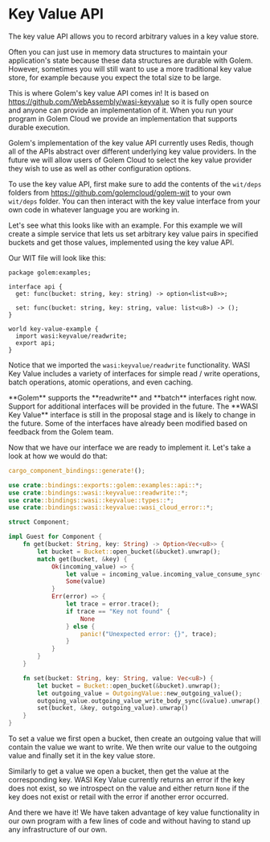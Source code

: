 
# Key Value API

The key value API allows you to record arbitrary values in a key value store.

Often you can just use in memory data structures to maintain your application's state because these data structures are durable with Golem. However, sometimes you will still want to use a more traditional key value store, for example because you expect the total size to be large.

This is where Golem's key value API comes in! It is based on https://github.com/WebAssembly/wasi-keyvalue so it is fully open source and anyone can provide an implementation of it. When you run your program in Golem Cloud we provide an implementation that supports durable execution.

Golem's implementation of the key value API currently uses Redis, though all of the APIs abstract over different underlying key value providers. In the future we will allow users of Golem Cloud to select the key value provider they wish to use as well as other configuration options.

To use the key value API, first make sure to add the contents of the `wit/deps` folders from https://github.com/golemcloud/golem-wit to your own `wit/deps` folder. You can then interact with the key value interface from your own code in whatever language you are working in.

Let's see what this looks like with an example. For this example we will create a simple service that lets us set arbitrary key value pairs in specified buckets and get those values, implemented using the key value API.

Our WIT file will look like this:

```
package golem:examples;

interface api {
  get: func(bucket: string, key: string) -> option<list<u8>>;

  set: func(bucket: string, key: string, value: list<u8>) -> ();
}

world key-value-example {
  import wasi:keyvalue/readwrite;
  export api;
}
```

Notice that we imported the `wasi:keyvalue/readwrite` functionality. WASI Key Value includes a variety of interfaces for simple read / write operations, batch operations, atomic operations, and even caching.

<Callout>
  **Golem** supports the **readwrite** and **batch** interfaces right now. Support for additional
  interfaces will be provided in the future.
</Callout>

<Callout>
  The **WASI Key Value** interface is still in the proposal stage and is likely to change in the
  future. Some of the interfaces have already been modified based on feedback from the Golem team.
</Callout>

Now that we have our interface we are ready to implement it. Let's take a look at how we would do that:

```rust
cargo_component_bindings::generate!();

use crate::bindings::exports::golem::examples::api::*;
use crate::bindings::wasi::keyvalue::readwrite::*;
use crate::bindings::wasi::keyvalue::types::*;
use crate::bindings::wasi::keyvalue::wasi_cloud_error::*;

struct Component;

impl Guest for Component {
    fn get(bucket: String, key: String) -> Option<Vec<u8>> {
        let bucket = Bucket::open_bucket(&bucket).unwrap();
        match get(bucket, &key) {
            Ok(incoming_value) => {
                let value = incoming_value.incoming_value_consume_sync().unwrap();
                Some(value)
            }
            Err(error) => {
                let trace = error.trace();
                if trace == "Key not found" {
                    None
                } else {
                    panic!("Unexpected error: {}", trace);
                }
            }
        }
    }

    fn set(bucket: String, key: String, value: Vec<u8>) {
        let bucket = Bucket::open_bucket(&bucket).unwrap();
        let outgoing_value = OutgoingValue::new_outgoing_value();
        outgoing_value.outgoing_value_write_body_sync(&value).unwrap();
        set(bucket, &key, outgoing_value).unwrap()
    }
}
```

To set a value we first open a bucket, then create an outgoing value that will contain the value we want to write. We then write our value to the outgoing value and finally set it in the key value store.

Similarly to get a value we open a bucket, then get the value at the corresponding key. WASI Key Value currently returns an error if the key does not exist, so we introspect on the value and either return `None` if the key does not exist or retail with the error if another error occurred.

And there we have it! We have taken advantage of key value functionality in our own program with a few lines of code and without having to stand up any infrastructure of our own.
